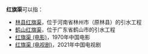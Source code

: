 '''红旗渠'''可以指：
* [[红旗渠|林县红旗渠]]，位于河南省林州市（原林县）的引水工程
* [[鹤山红旗渠|鹤山红旗渠]]，位于广东省鹤山市的引水工程
* [[红旗渠_(电影)|红旗渠 (电影)]]，1970年中国电影
* [[红旗渠_(电视剧)|红旗渠 (电视剧)]]，2021年中国电视剧
{{Disambiguation|Cat=三字中國相關消歧義}}